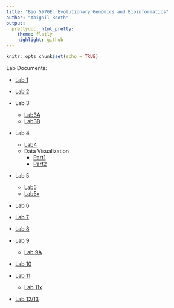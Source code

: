 ```yaml
---
title: "Bio 597GE: Evolutionary Genomics and Bioinformatics"
author: "Abigail Booth"
output: 
  prettydoc::html_pretty:
    theme: flatly
    highlight: github
---
```


```r
knitr::opts_chunk$set(echo = TRUE)
```

Lab Documents:

* [Lab 1](lab1_AbigailBooth.html)

* [Lab 2](lab2_alb.html)

* Lab 3
  + [Lab3A](lab3A_alb.html)
  + [Lab3B](lab3B_alb.html)
  
* Lab 4
  + [Lab4](lab4_alb.html)
  + Data Visualization
    + [Part1](lab4A_alb.html)
    + [Part2](lab5A_alb.html)
    
* Lab 5
  + [Lab5](lab5_alb.html)
  + [Lab5x](lab5_extra.html)
  
* [Lab 6](lab6_alb.html)
  
* [Lab 7](lab7_alb.html)
  
* [Lab 8](lab8_alb.html)

* [Lab 9](lab9.html)
  + [Lab 9A](lab9A_alb.html)
  
* [Lab 10](lab10_alb.html)

* [Lab 11](lab11_alb.html)
  + [Lab 11x](lab11x_alb.html)
  
* [Lab 12/13](lab12_alb.html)
  
